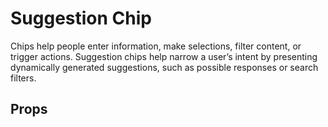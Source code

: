 
<Meta of={SuggestionChip} />

# Suggestion Chip

Chips help people enter information, make selections, filter content, or trigger actions. Suggestion chips help narrow a user’s intent by presenting dynamically generated suggestions, such as possible responses or search filters.

<Primary />

## Props

<Controls />

